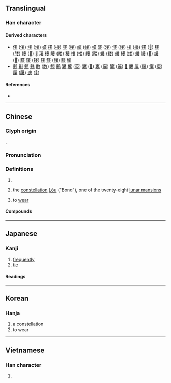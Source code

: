 {{also|娄}}
{{character info}}
==Translingual==

===Han character===
{{Han char|rn=38|rad=女|as=08|sn=11|four=50404|canj=LLV,LWLV|ids=⿳毋中女}}

====Derived characters====
* [[僂]] ([[偻]]) [[塿]] ([[𪣻]]) [[㜢]] [[摟]] ([[搂]]) [[嘍]] ([[喽]]) [[嶁]] ([[嵝]]) [[㡞]] [[漊]] ([[溇]]) [[慺]] ([[㥪]]) [[樓]] ([[楼]]) [[㺏]] ([[𤠋]]) [[膢]] ([[𦝼]]) [[熡]] ([[𤋏]]) [[𤛠]] [[㻲]] [[䄛]] [[瞜]] ([[䁖]]) [[䅹]] [[褸]] ([[褛]]) [[耬]] ([[耧]]) [[螻]] ([[蝼]]) [[艛]] [[縷]] ([[缕]]) [[軁]] [[貗]] ([[𫎌]]) [[謱]] ([[𫍴]]) [[䝏]] [[鏤]] ([[镂]]) [[鞻]] [[髏]] ([[髅]]) [[䮫]] [[䱾]]
* [[䣚]] [[㪹]] [[甊]] [[氀]] [[數]] ([[数]]) [[䫫]] [[鷜]] [[㟺]] [[蔞]] ([[蒌]]) [[寠]] ([[𪧘]]) [[窶]] ([[窭]]) [[簍]] ([[篓]]) [[𩯁]] [[廔]] [[屢]] ([[屡]]) [[瘻]] ([[瘘]]) [[屨]] ([[屦]]) [[遱]] ([[𫐷]])

====References====
* {{Han ref|kx=0263.480|dkj=06383|dj=0530.330|hdz=21058.030|uh=5A41|ud=23105|bh=B0FA|bd=45306}}

----

==Chinese==
{{zh-forms|s=娄|alt=𡞔}}

===Glyph origin===
{{Han etym}}
{{Han compound|母|中|女|t1=mother|t3=daughter|ls=ic}}.

===Pronunciation===
{{zh-pron
|m=lóu
|c=lau4
|mn=qz:liô/tw,xm,zz:lô͘
|mc=y
|oc=y
|ma=
|cat=pn,v
}}

===Definitions===
{{zh-hanzi}}

# {{surname|zh}}
# {{lb|zh|Chinese astronomy}} the [[constellation]] [[w:Bond (Chinese constellation)|Lóu]] ("Bond"), one of the twenty-eight [[w:Twenty-eight mansions|lunar mansions]]
# to [[wear]]

====Compounds====
{{zh-der|卷婁|婁羅|孛婁|婁江|婁東派|婁子|婁妃|婁山|潑包婁|捅婁子|離婁之明|黑婁婁|離婁|邾婁}}

----

==Japanese==

===Kanji===
{{ja-kanji|grade=|rs=女08}}

# [[frequently]]
# [[tie]]

====Readings====
{{ja-readings
|goon=る
|kanon=ろう
|kun=つな-ぐ, ひ-く}}

----

==Korean==

===Hanja===
{{ko-hanja|hangeul=루|rv=ru|mr=ru|y=lwu}}

# a constellation
# to wear

----

==Vietnamese==

===Han character===
{{vi-hantu|[[lâu]], [[sau]], [[lu]], [[lủ]], [[lũ]]|rs=女08}}

# {{rfdef|vi|sort=女08}}